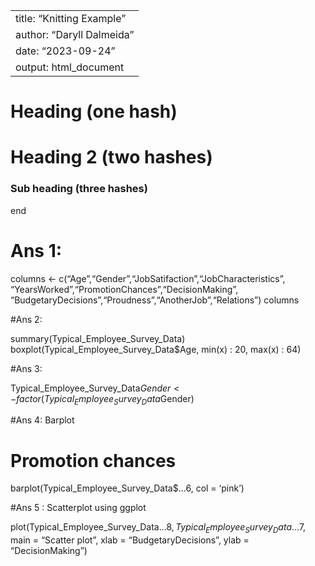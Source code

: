 ----
title: "Knitting Example" 
author: "Daryll Dalmeida"
date: "2023-09-24"
output: html_document
----

# Heading (one hash)
# Heading 2 (two hashes)
### Sub heading (three hashes)
####### end

# Ans 1: 

columns <- c("Age","Gender","JobSatifaction","JobCharacteristics",
             "YearsWorked","PromotionChances","DecisionMaking",
             "BudgetaryDecisions","Proudness","AnotherJob","Relations")
columns


#Ans 2: 

summary(Typical_Employee_Survey_Data)
boxplot(Typical_Employee_Survey_Data$Age, min(x) : 20, max(x) : 64)

#Ans 3:



Typical_Employee_Survey_Data$Gender <- factor(Typical_Employee_Survey_Data$Gender)


#Ans 4: Barplot


# Promotion chances

barplot(Typical_Employee_Survey_Data$...6, col = 'pink')


#Ans 5 : Scatterplot using ggplot

plot(Typical_Employee_Survey_Data$...8,Typical_Employee_Survey_Data$...7, main = "Scatter plot",
     xlab = "BudgetaryDecisions", ylab = "DecisionMaking")



